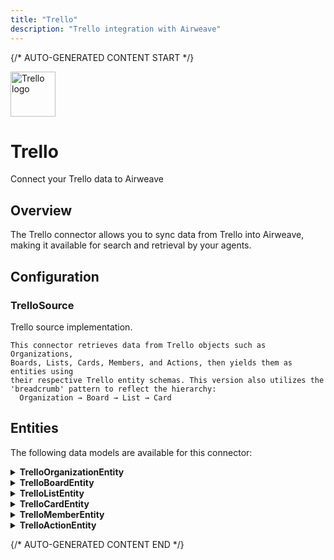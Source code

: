 ```yaml
---
title: "Trello"
description: "Trello integration with Airweave"
---
```


{/* AUTO-GENERATED CONTENT START */}

<div className="connector-header">
  <img src="icon.svg" alt="Trello logo" width="72" height="72" className="connector-icon" />
  <div className="connector-info">
    <h1>Trello</h1>
    <p>Connect your Trello data to Airweave</p>
  </div>
</div>

## Overview

The Trello connector allows you to sync data from Trello into Airweave, making it available for search and retrieval by your agents.

## Configuration


### TrelloSource

Trello source implementation.

    This connector retrieves data from Trello objects such as Organizations,
    Boards, Lists, Cards, Members, and Actions, then yields them as entities using
    their respective Trello entity schemas. This version also utilizes the
    'breadcrumb' pattern to reflect the hierarchy:
      Organization → Board → List → Card


## Entities

The following data models are available for this connector:


<details>
<summary><strong>TrelloOrganizationEntity</strong></summary>

Schema for Trello organization (Workspace) entities.

    Organizations (or Workspaces) in Trello are containers for boards that are shared
    among team members.

| Field | Type | Description |
|-------|------|-------------|
| id | str | The unique identifier for the organization in Trello |
| display_name | Optional[str] | The display name of the organization as shown in the Trello UI |
| name | Optional[str] | The short name/handle of the organization |
| desc | Optional[str] | Description text for the organization |
| website | Optional[str] | URL to the organization's website |

</details>

<details>
<summary><strong>TrelloBoardEntity</strong></summary>

Schema for Trello board entities.

    Boards in Trello are the containers for lists and cards, representing projects or workflows.

| Field | Type | Description |
|-------|------|-------------|
| id | str | The unique identifier for the board in Trello |
| name | Optional[str] | The name of the board |
| desc | Optional[str] | Description text for the board |
| closed | bool | Whether the board is closed (archived) |
| pinned | bool | Whether the board is pinned for the user |
| starred | bool | Whether the board is starred for the user |
| url | Optional[str] | The URL to access the board in Trello |
| short_url | Optional[str] | A shortened URL to access the board |
| date_last_activity | Optional[datetime] | The date and time of the last activity on the board |

</details>

<details>
<summary><strong>TrelloListEntity</strong></summary>

Schema for Trello list entities.

    Lists in Trello are vertical columns on a board that contain cards and represent stages
    in a workflow.

| Field | Type | Description |
|-------|------|-------------|
| id | str | The unique identifier for the list in Trello |
| name | Optional[str] | The name of the list |
| board_id | Optional[str] | The ID of the board this list belongs to |
| closed | bool | Whether the list is closed (archived) |
| subscribed | bool | Whether the user is subscribed to this list |

</details>

<details>
<summary><strong>TrelloCardEntity</strong></summary>

Schema for Trello card entities.

    Cards in Trello represent tasks or items within a list, containing details and
    supporting attachments.

| Field | Type | Description |
|-------|------|-------------|
| id | str | The unique identifier for the card in Trello |
| name | Optional[str] | The name/title of the card |
| desc | Optional[str] | The description text for the card |
| closed | bool | Whether the card is closed (archived) |
| list_id | Optional[str] | The ID of the list this card belongs to |
| board_id | Optional[str] | The ID of the board this card belongs to |
| due | Optional[datetime] | The due date for the card |
| due_complete | bool | Whether the due date has been marked as complete |
| last_activity_at | Optional[datetime] | The date and time of the last activity on the card |
| url | Optional[str] | The URL to access the card in Trello |

</details>

<details>
<summary><strong>TrelloMemberEntity</strong></summary>

Schema for Trello member entities.

    Members in Trello are users who can interact with boards, lists, and cards based on
    their permissions.

| Field | Type | Description |
|-------|------|-------------|
| id | str | The unique identifier for the member in Trello |
| avatar_url | Optional[str] | URL to the member's avatar image |
| initials | Optional[str] | The member's initials as displayed in Trello |
| full_name | Optional[str] | The member's full name |
| username | Optional[str] | The member's username in Trello |
| confirmed | bool | Whether the member's account is confirmed |
| organizations | List[str] | List of organization IDs the member belongs to |
| boards | List[str] | List of board IDs the member has access to |

</details>

<details>
<summary><strong>TrelloActionEntity</strong></summary>

Schema for Trello action entities.

    Actions in Trello represent activities or changes made to boards, lists, or cards.

| Field | Type | Description |
|-------|------|-------------|
| id | str | The unique identifier for the action in Trello |
| action_type | Optional[str] | The type of action performed (e.g., 'createCard', 'updateList') |
| date | Optional[datetime] | The date and time when the action occurred |
| member_creator_id | Optional[str] | The ID of the member who created/performed the action |
| data | Optional[dict] | Additional data associated with the action |

</details>


{/* AUTO-GENERATED CONTENT END */}
